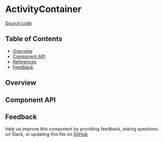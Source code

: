 
<Meta title="MDX/ActivityContainer" of={stories} />

# ActivityContainer

[Source code](https://github.com/leemonade/bubbles/tree/main/packages/components/pages/ActivityContainer)

## Table of Contents

- [Overview](#overview)
- [Component API](#component-api)
- [References](#references)
- [Feedback](#feedback)

## Overview

<Primary />

## Component API

<Controls />

## Feedback

Help us improve this component by providing feedback, asking questions on Slack, or updating this file on
[GitHub](https://github.com/leemonade/bubbles/edit/main/packages/components/pages/ActivityContainer.mdx)
